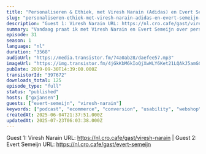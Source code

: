 ```yaml
---
title: "Personaliseren & Ethiek, met Viresh Narain (Adidas) en Evert Semeijn (Neurofied)"
slug: "personaliseren-ethiek-met-viresh-narain-adidas-en-evert-semeijn-neurofied"
description: "Guest 1: Viresh Narain URL: https://nl.cro.cafe/gast/viresh-narain | Guest 2: Evert Semeijn URL: https://nl.cro.cafe/gast/evert-semeijn"
summary: "Vandaag praat ik met Viresh Narain en Evert Semeijn over personalisatie en ethiek. Viresh is een freelance digital manager die momenteel bij Adidas en ING aan het werk is. Evert heeft een PHD in neurowetenschappen en mede-oprichter van Neurofied, een naam die je als het goed is kent van de wekelijkse neuronuggets die je telkens aan het einde van onze podcast hoort. We hebben het over Personalization on scale: hoe bereik je dat en hoe kan je omgaan met de ethische keuzes die je als experts tegen gaat komen?"
episode: 31
season: 1
language: "nl"
duration: "3568"
audioUrl: "https://media.transistor.fm/74a0ab28/daefee57.mp3"
imageUrl: "https://img.transistor.fm/4jGkKbM6kIoQjXwWLY6Ket21LQAkJ5amGC9FIOeiyTA/rs:fill:0:0:1/w:3000/h:3000/q:60/aHR0cHM6Ly9pbWct/dXBsb2FkLXByb2R1/Y3Rpb24udHJhbnNp/c3Rvci5mbS9mZGY5/YjI5NzRlOTUwNzUz/NDcxOWE0NmViMjcy/MmNhNy5qcGVn.webp"
pubDate: 2019-09-30T14:39:00.000Z
transistorId: "397672"
downloads_total: 125
episode_type: "full"
status: "published"
hosts: ["gxjansen"]
guests: ["evert-semeijn", "viresh-narain"]
keywords: ["podcast", "ecommerce", "conversion", "usability", "webshop", "english"]
createdAt: 2025-06-04T21:37:51.000Z
updatedAt: 2025-07-23T06:03:38.000Z
---
```


Guest 1: Viresh Narain URL: https://nl.cro.cafe/gast/viresh-narain | Guest 2: Evert Semeijn URL: https://nl.cro.cafe/gast/evert-semeijn
